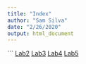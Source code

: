 ```yaml
---
title: "Index"
author: "Sam Silva"
date: "2/26/2020"
output: html_document
---
```


```
[Lab2](Lab_2.html)
[Lab3](Lab3_Sam Silva.html)
[Lab4](lab-4_Sam-Silva.html)
[Lab5](Lab-5.html)

